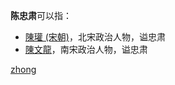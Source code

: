 '''陈忠肃'''可以指：
* [[陳瓘_(宋朝)|陳瓘 (宋朝)]]，北宋政治人物，谥忠肃
* [[陳文龍|陳文龍]]，南宋政治人物，谥忠肃

{{disambig}}

[[Category:三字陈姓人名消歧义|zhong]]